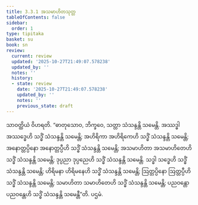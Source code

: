 ```yaml
---
title: 3.3.1 အသမာဟိတသုတ္တ
tableOfContents: false
sidebar:
  order: 1
type: tipitaka
basket: su
book: sn
review:
  current: review
  updated: '2025-10-27T21:49:07.578238'
  updated_by: ''
  notes: ''
  history:
  - state: review
    date: '2025-10-27T21:49:07.578238'
    updated_by: ''
    notes: ''
    previous_state: draft
---
```



<ReviewStatus review={frontmatter.review} showDetails={true} />

<HypothesisAnnotation frontmatter={frontmatter} />

<DynamicBreadcrumb />

<Division number="107" book="sn" e="ch" v="18" p="296">

<Paragraph number="762" book="sn">
သာဝတ္ထိယံ ဝိဟရတိ. “ဓာတုသောဝ, ဘိက္ခဝေ, သတ္တာ သံသန္ဒန္တိ သမေန္တိ. အဿဒ္ဓါ အဿဒ္ဓေဟိ သဒ္ဓိံ သံသန္ဒန္တိ သမေန္တိ; အဟိရိကာ အဟိရိကေဟိ သဒ္ဓိံ သံသန္ဒန္တိ သမေန္တိ; အနောတ္တပ္ပိနော အနောတ္တပ္ပီဟိ သဒ္ဓိံ သံသန္ဒန္တိ သမေန္တိ; အသမာဟိတာ အသမာဟိတေဟိ သဒ္ဓိံ သံသန္ဒန္တိ သမေန္တိ; ဒုပ္ပညာ ဒုပ္ပညေဟိ သဒ္ဓိံ သံသန္ဒန္တိ သမေန္တိ.
</Paragraph>

<Paragraph number="763" book="sn">
သဒ္ဓါ သဒ္ဓေဟိ သဒ္ဓိံ သံသန္ဒန္တိ သမေန္တိ; ဟိရိမနာ ဟိရိမနေဟိ သဒ္ဓိံ သံသန္ဒန္တိ သမေန္တိ; ဩတ္တပ္ပိနော ဩတ္တပ္ပီဟိ သဒ္ဓိံ သံသန္ဒန္တိ သမေန္တိ; သမာဟိတာ သမာဟိတေဟိ သဒ္ဓိံ သံသန္ဒန္တိ သမေန္တိ; ပညဝန္တော ပညဝန္တေဟိ သဒ္ဓိံ သံသန္ဒန္တိ သမေန္တီ”တိ.

</Paragraph>
</Division>

<Paragraph number="764" type="center" book="sn">
ပဌမံ.
</Paragraph>